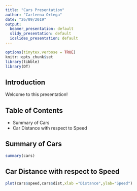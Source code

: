 ```yaml
---
title: "Cars Presentation"
author: "Carleena Ortega"
date: "26/09/2019"
output:
  beamer_presentation: default
  slidy_presentation: default
  ioslides_presentation: default
---
```


```r
options(tinytex.verbose = TRUE)
knitr::opts_chunk$set
library(tibble)
library(DT)
```

## **Introduction**

Welcome to this presentation!

## **Table of Contents**

- Summary of Cars
- Car Distance with respect to Speed

## **Summary of Cars**

```r
summary(cars)
```

## **Car Distance with respect to Speed**

```r
plot(cars$speed,cars$dist,xlab ="Distance",ylab="Speed")
```



